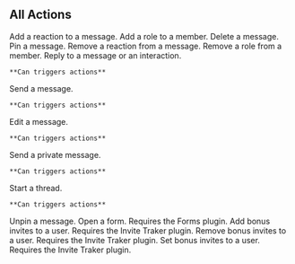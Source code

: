 ## All Actions


<Properties>
  <Property name="addReaction" type="Required Args: emoji - string">
    Add a reaction to a message.
  </Property>
  <Property name="addRole" type="Required Args: role - string|string[]">
    Add a role to a member.
  </Property>
  <Property name="deleteMessage">
    Delete a message.
  </Property>
  <Property name="pinMessage">
    Pin a message.
  </Property>
  <Property name="removeReaction" type="Optional Args: emoji - string">
    Remove a reaction from a message.
  </Property>
  <Property name="removeRole" type="Optional Args: role - string|string[]">
    Remove a role from a member.
  </Property>
  <Property name="reply">
    Reply to a message or an interaction.

    **Can triggers actions**
  </Property>
  <Property name="sendMessage" type="Required Args: content (message configuration)">
    Send a message.

    **Can triggers actions**
  </Property>
  <Property name="editMessage" type="Required Args: content (message configuration)">
    Edit a message.

    **Can triggers actions**
  </Property>
  <Property name="sendPrivateMessage">
    Send a private message.

    **Can triggers actions**
  </Property>
  <Property name="startThread" type="Optional Args: name - string">
    Start a thread.

    **Can triggers actions**
  </Property>
  <Property name="unpinMessage">
    Unpin a message.
  </Property>
  <Property name="openForm" type="Optional Args: form - string">
    Open a form. Requires the Forms plugin.
  </Property>
  <Property name="addInviteBonus" type="Required Args: amount - number">
    Add bonus invites to a user. Requires the Invite Traker plugin.
  </Property>
  <Property name="removeInviteBonus" type="Required Args: amount - number">
    Remove bonus invites to a user. Requires the Invite Traker plugin.
  </Property>
  <Property name="setInviteBonus" type="Required Args: amount - number">
    Set bonus invites to a user. Requires the Invite Traker plugin.
  </Property>
</Properties>